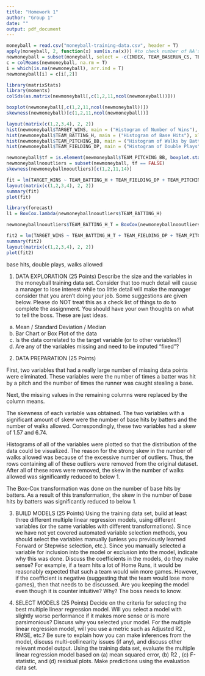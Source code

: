 ```yaml
---
title: "Homework 1"
author: "Group 1"
date: ""
output: pdf_document
---
```


```r
moneyball = read.csv("moneyball-training-data.csv", header = T)
apply(moneyball, 2, function(x) sum(is.na(x))) #to check number of NA's
newmoneyball = subset(moneyball, select = -c(INDEX, TEAM_BASERUN_CS, TEAM_BATTING_HBP))
c = colMeans(newmoneyball, na.rm = T)
i = which(is.na(newmoneyball), arr.ind = T)
newmoneyball[i] = c[i[,2]]

library(matrixStats)
library(moments)
colSds(as.matrix(newmoneyball[,c(1,2,11,ncol(newmoneyball))]))

boxplot(newmoneyball[,c(1,2,11,ncol(newmoneyball))])
skewness(newmoneyball)[c(1,2,11,ncol(newmoneyball))]
```

```r
layout(matrix(c(1,2,3,4), 2, 2))
hist(newmoneyball$TARGET_WINS, main = ("Histogram of Number of Wins"), xlab = ("Number of Wins"))
hist(newmoneyball$TEAM_BATTING_H, main = ("Histogram of Base Hits"), xlab = ("Base Hits"))
hist(newmoneyball$TEAM_PITCHING_BB, main = ("Histogram of Walks by Batters"), xlab = ("Walks by Batters"))
hist(newmoneyball$TEAM_FIELDING_DP, main = ("Histogram of Double Plays"), xlab = ("Double Plays"))
```

```r
newmoneyball$tf = is.element(newmoneyball$TEAM_PITCHING_BB, boxplot.stats(newmoneyball$TEAM_PITCHING_BB)$out)
newmoneyballnooutliers = subset(newmoneyball, tf == FALSE)
skewness(newmoneyballnooutliers)[c(1,2,11,14)]
```

```r
fit = lm(TARGET_WINS ~ TEAM_BATTING_H + TEAM_FIELDING_DP + TEAM_PITCHING_BB, data = newmoneyball)
layout(matrix(c(1,2,3,4), 2, 2))
summary(fit)
plot(fit)
```

```r
library(forecast)
l1 = BoxCox.lambda(newmoneyballnooutliers$TEAM_BATTING_H)

newmoneyballnooutliers$TEAM_BATTING_H_T = BoxCox(newmoneyballnooutliers$TEAM_BATTING_H, l1)

fit2 = lm(TARGET_WINS ~ TEAM_BATTING_H_T + TEAM_FIELDING_DP + TEAM_PITCHING_BB, data = newmoneyballnooutliers)
summary(fit2)
layout(matrix(c(1,2,3,4), 2, 2))
plot(fit2)
```

base hits, double plays, walks allowed

1. DATA EXPLORATION (25 Points)
Describe the size and the variables in the moneyball training data set. Consider that too much detail will cause a
manager to lose interest while too little detail will make the manager consider that you aren't doing your job. Some
suggestions are given below. Please do NOT treat this as a check list of things to do to complete the assignment.
You should have your own thoughts on what to tell the boss. These are just ideas.
a. Mean / Standard Deviation / Median
b. Bar Chart or Box Plot of the data
c. Is the data correlated to the target variable (or to other variables?)
d. Are any of the variables missing and need to be imputed "fixed"?

2. DATA PREPARATION (25 Points)

First, two variables that had a really large number of missing data points were eliminated. These variables were the number of times a batter was hit by a pitch and the number of times the runner was caught stealing a base. 

Next, the missing values in the remaining columns were replaced by the column means. 

The skewness of each variable was obtained. The two variables with a significant amount of skew were the number of base hits by batters and the number of walks allowed. Correspondingly, these two variables had a skew of 1.57 and 6.74. 

Histograms of all of the variables were plotted so that the distribution of the data could be visualized. The reason for the strong skew in the number of walks allowed was because of the excessive number of outliers. Thus, the rows containing all of these outliers were removed from the original dataset. After all of these rows were removed, the skew in the number of walks allowed was significantly reduced to below 1. 

The Box-Cox transformation was done on the number of base hits by batters. As a result of this transformation, the skew in the number of base hits by batters was significantly reduced to below 1.

3. BUILD MODELS (25 Points)
Using the training data set, build at least three different multiple linear regression models, using different variables
(or the same variables with different transformations). Since we have not yet covered automated variable
selection methods, you should select the variables manually (unless you previously learned Forward or Stepwise
selection, etc.). Since you manually selected a variable for inclusion into the model or exclusion into the model,
indicate why this was done.
Discuss the coefficients in the models, do they make sense? For example, if a team hits a lot of Home Runs, it
would be reasonably expected that such a team would win more games. However, if the coefficient is negative
(suggesting that the team would lose more games), then that needs to be discussed. Are you keeping the model
even though it is counter intuitive? Why? The boss needs to know.

4. SELECT MODELS (25 Points)
Decide on the criteria for selecting the best multiple linear regression model. Will you select a model with slightly
worse performance if it makes more sense or is more parsimonious? Discuss why you selected your model.
For the multiple linear regression model, will you use a metric such as Adjusted R2
, RMSE, etc.? Be sure to
explain how you can make inferences from the model, discuss multi-collinearity issues (if any), and discuss other
relevant model output. Using the training data set, evaluate the multiple linear regression model based on (a)
mean squared error, (b) R2
, (c) F-statistic, and (d) residual plots. Make predictions using the evaluation data set.

